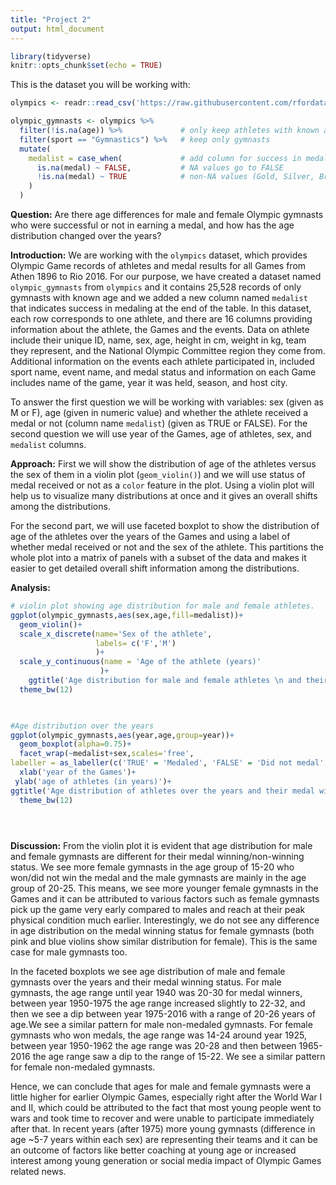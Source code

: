 ---
title: "Project 2"
output: html_document
---

```{r setup, include=FALSE}
library(tidyverse)
knitr::opts_chunk$set(echo = TRUE)
```

This is the dataset you will be working with:
```{r message = FALSE}
olympics <- readr::read_csv('https://raw.githubusercontent.com/rfordatascience/tidytuesday/master/data/2021/2021-07-27/olympics.csv')

olympic_gymnasts <- olympics %>% 
  filter(!is.na(age)) %>%             # only keep athletes with known age
  filter(sport == "Gymnastics") %>%   # keep only gymnasts
  mutate(
    medalist = case_when(             # add column for success in medaling
      is.na(medal) ~ FALSE,           # NA values go to FALSE
      !is.na(medal) ~ TRUE            # non-NA values (Gold, Silver, Bronze) go to TRUE
    )
  )

```

**Question:** Are there age differences for male and female Olympic gymnasts who were successful or not in earning a medal, and how has the age distribution changed over the years? 


**Introduction:** We are working with the ```olympics``` dataset, which provides Olympic Game records of athletes and medal results for all Games from Athen 1896 to Rio 2016. For our purpose, we have created a dataset named ```olympic_gymnasts``` from ```olympics``` and it contains 25,528 records of only gymnasts with known age and we added a new column named ```medalist``` that indicates success in medaling at the end of the table. In this dataset, each row corresponds to one athlete, and there are 16 columns providing information about the athlete, the Games and the events. Data on athlete include their unique ID, name, sex, age, height in cm, weight in kg, team they represent, and the National Olympic Committee region they come from. Additional information on the events each athlete participated in, included sport name, event name, and medal status and information on each Game includes name of the game, year it was held, season, and host city.

To answer the first question we will be working with variables: sex (given as M or F), age (given in numeric value) and whether the athlete received a medal or not (column name ```medalist```) (given as TRUE or FALSE). For the second question we will use year of the Games, age of athletes, sex, and ```medalist``` columns. 

**Approach:** First we will show the distribution of age of the athletes versus the sex of them in a violin plot (```geom_violin()```) and we will use status of medal received or not as a ```color``` feature in the plot. Using a violin plot will help us to visualize many distributions at once and it gives an overall shifts among the distributions.

For the second part, we will use faceted boxplot to show the distribution of age of the athletes over the years of the Games and using a label of whether medal received or not and the sex of the athlete. This partitions the whole plot into a matrix of panels with a subset of the data and makes it easier to get detailed overall shift information among the distributions.

**Analysis:**

```{r }
# violin plot showing age distribution for male and female athletes.
ggplot(olympic_gymnasts,aes(sex,age,fill=medalist))+
  geom_violin()+
  scale_x_discrete(name='Sex of the athlete',
                   labels= c('F','M')
                   )+
  scale_y_continuous(name = 'Age of the athlete (years)'
                    )+
    ggtitle('Age distribution for male and female athletes \n and their medal status')+
  theme_bw(12)

                   


```

```{r fig.width=10,fig.height=11}
#Age distribution over the years
ggplot(olympic_gymnasts,aes(year,age,group=year))+
  geom_boxplot(alpha=0.75)+
  facet_wrap(~medalist+sex,scales='free',
labeller = as_labeller(c('TRUE' = 'Medaled', 'FALSE' = 'Did not medal','M'='Male','F'='Female')))+
  xlab('year of the Games')+
 ylab('age of athletes (in years)')+
ggtitle('Age distribution of athletes over the years and their medal win status')+
  theme_bw(12)


               

```

**Discussion:** From the violin plot it is evident that age distribution for male and female gymnasts are different for their medal winning/non-winning status. We see more female gymnasts in the age group of 15-20 who won/did not win the medal and the male gymnasts are mainly in the age group of 20-25. This means, we see more younger female gymnasts in the Games and it can be attributed to various factors such as female gymnasts pick up the game very early compared to males and reach at their peak physical condition much earlier. Interestingly, we do not see any difference in age distribution on the medal winning status for female gymnasts (both pink and blue violins show similar distribution for female). This is the same case for male gymnasts too. 

In the faceted boxplots we see age distribution of male and female gymnasts over the years and their medal winning status. For male gymnasts, the age range until year 1940 was 20-30 for medal winners, between year 1950-1975 the age range increased slightly to 22-32, and then we see a dip between year 1975-2016 with a range of 20-26 years of age.We see a similar pattern for male non-medaled gymnasts. For female gymnasts who won medals, the age range was 14-24 around year 1925, between year 1950-1962 the age range was 20-28 and then between 1965-2016 the age range saw a dip to the range of 15-22. We see a similar pattern for female non-medaled gymnasts. 

Hence, we can conclude that ages for male and female gymnasts were a little higher for earlier Olympic Games, especially right after the World War I and II, which could be attributed to the fact that most young people went to wars and took time to recover and were unable to participate immediately after that. In recent years (after 1975) more young gymnasts (difference in age ~5-7 years within each sex) are representing their teams and it can be an outcome of factors like better coaching at young age or increased interest among young generation or social media impact of Olympic Games related news. 
